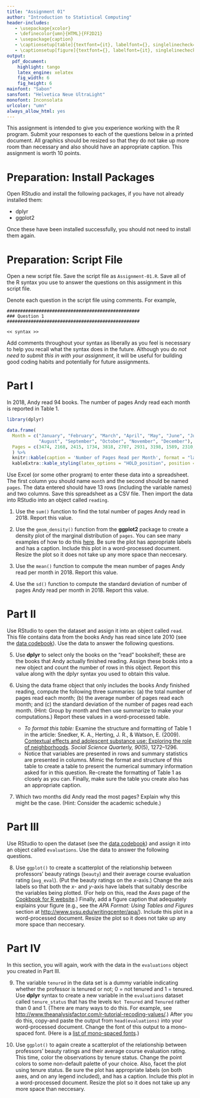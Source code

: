 ```yaml
---
title: "Assignment 01"
author: "Introduction to Statistical Computing"
header-includes:
   - \usepackage{xcolor}
   - \definecolor{umn}{HTML}{FF2D21}
   - \usepackage{caption}
   - \captionsetup[table]{textfont={it}, labelfont={}, singlelinecheck=false, labelsep=newline}
   - \captionsetup[figure]{textfont={}, labelfont={it}, singlelinecheck=false, labelsep=period}   
output: 
  pdf_document:
    highlight: tango
    latex_engine: xelatex
    fig_width: 6
    fig_height: 6
mainfont: "Sabon"
sansfont: "Helvetica Neue UltraLight"
monofont: Inconsolata
urlcolor: "umn"
always_allow_html: yes
---
```


\frenchspacing

This assignment is intended to give you experience working with the R program. Submit your responses to each of the questions below in a printed document. All graphics should be resized so that they do not take up more room than necessary and also should have an appropriate caption. This assignment is worth 10 points.

\rule{0.5\linewidth}{\linethickness}

# Preparation: Install Packages

Open RStudio and install the following packages, if you have not already installed them:

- dplyr
- ggplot2

Once these have been installed successfully, you should not need to install them again. 

# Preparation: Script File

Open a new script file. Save the script file as `Assignment-01.R`. Save all of the R syntax you use to answer the questions on this assignment in this script file. 

Denote each question in the script file using comments. For example,

\vspace{2em}

```
##################################################
### Question 1
##################################################

<< syntax >>
```

\vspace{2em}

Add comments throughout your syntax as liberally as you feel is necessary to help you recall what the syntax does in the future. Although you do *not need to submit this in with your assignment*, it will be useful for building good coding habits and potentially for future assignments.

\newpage

# Part I

In 2018, Andy read 94 books. The number of pages Andy read each month is reported in Table 1.

```r
library(dplyr)

data.frame(
  Month = c("January", "February", "March", "April", "May", "June", "July", 
            "August", "September", "October", "November", "December"),
  Pages = c(3474, 2168, 2415, 1734, 3818, 2707, 2931, 3198, 1589, 2310, 2893, 2446) 
  ) %>%
  knitr::kable(caption = 'Number of Pages Read per Month', format = "latex", booktabs = TRUE)  %>%
  kableExtra::kable_styling(latex_options = "HOLD_position", position = "left")
```


Use Excel (or some other program) to enter these data into a spreadsheet. The first column you should name `month` and the second should be named `pages`. The data entered should have 13 rows (including the variable names) and two columns. Save this spreadsheet as a CSV file. Then import the data into RStudio into an object called `reading`.  

1. Use the `sum()` function to find the total number of pages Andy read in 2018. Report this value.

2. Use the `geom_density()` function from the **ggplot2** package to create a density plot of the marginal distribution of `pages`. You can see many examples of how to do this [here](https://ggplot2.tidyverse.org/reference/geom_density.html). Be sure the plot has appropriate labels and has a caption. Include this plot in a word-processed document. Resize the plot so it does not take up any more space than neccesary.

3. Use the `mean()` function to compute the mean number of pages Andy read per month in 2018. Report this value.

4. Use the `sd()` function to compute the standard deviation of number of pages Andy read per month in 2018. Report this value.

\newpage

# Part II

Use RStudio to open the \textit{goodreads.csv} dataset and assign it into an object called `read`. This file contains data from the books Andy has read since late 2010 (see the [data codebook](http://zief0002.github.io/epsy-8251/codebooks/goodreads.html)). Use the data to answer the following questions.


5. Use **dplyr** to select only the books on the "read" bookshelf; these are the books that Andy actually finished reading. Assign these books into a new object and count the number of rows in this object. Report this value along with the dplyr syntax you used to obtain this value.

6. Using the data frame object that only includes the books Andy finished reading, compute the following three summaries: (a) the total number of pages read each month; (b) the average number of pages read each month; and (c) the standard deviation of the number of pages read each month. (Hint: Group by month and then use summarize to make your computations.) Report these values in a word-processed table. 
    - *To format this table:* Examine the structure and formatting of Table 1 in the article: Snedker, K. A., Herting, J. R., \& Watson, E. (2009). [Contextual effects and adolescent substance use: Exploring the role of neighborhoods](https://primo.lib.umn.edu/primo-explore/fulldisplay?docid=TN_wj10.1111/j.1540-6237.2009.00677.x&context=PC&vid=TWINCITIES&search_scope=mncat_discovery&tab=article_discovery&lang=en_US). *Social Science Quarterly, 90*(5), 1272--1296.
    - Notice that variables are presented in rows and summary statistics are presented in columns. Mimic the format and structure of this table to create a table to present the numerical summary information asked for in this question. Re-create the formatting of Table 1 as closely as you can. Finally, make sure the table you create also has an appropriate caption.

7. Which two months did Andy read the most pages? Explain why this might be the case. (Hint: Consider the academic schedule.)

\newpage

# Part III

Use RStudio to open the \textit{evaluations.csv} dataset (see the [data codebook](http://zief0002.github.io/epsy-8251/codebooks/evaluations.html)) and assign it into an object called `evaluations`. Use the data to answer the following questions.

8. Use `ggplot()` to create a scatterplot of the relationship between professors' beauty ratings (`beauty`) and their average course evaluation rating (`avg_eval`). (Put the beauty ratings on the $x$-axis.) Change the axis labels so that both the _x_- and _y_-axis have labels that suitably describe the variables being plotted. (For help on this, read the *Axes* page of the [Cookbook for R website](http://www.cookbook-r.com/Graphs/).) Finally, add a figure caption that adequately explains your figure (e.g., see the *APA Format: Using Tables and Figures* section at [http://www.svsu.edu/writingcenter/apa/](http://www.svsu.edu/writingcenter/apa/)). Include this plot in a word-processed document. Resize the plot so it does not take up any more space than neccesary.


# Part IV

In this section, you will again, work with the data in the `evaluations` object you created in Part III. 

9. The variable `tenured` in the data set is a dummy variable indicating whether the professor is tenured or not; 0 = not tenured and 1 = tenured. Use **dplyr** syntax to create a new variable in the `evaluations` dataset called `tenure_status` that has the levels `Not Tenured` and `Tenured` rather than 0 and 1. (There are many ways to do this. For example, see [http://www.theanalysisfactor.com/r-tutorial-recoding-values/](http://www.theanalysisfactor.com/r-tutorial-recoding-values/).) After you do this, copy-and paste the output from `head(evaluations)` into your word-processed document. Change the font of this output to a mono-spaced font. (Here is a [list of mono-spaced fonts](https://en.wikipedia.org/wiki/List_of_monospaced_typefaces).)


10. Use `ggplot()` to again create a scatterplot of the relationship between professors' beauty ratings and their average course evaluation rating. This time, color the observations by tenure status. Change the point colors to some non-default palette of your choice. Also, facet the plot using tenure status. Be sure the plot has appropriate labels (on both axes, and on any legend included), and has a caption. Include this plot in a word-processed document. Resize the plot so it does not take up any more space than neccesary.

